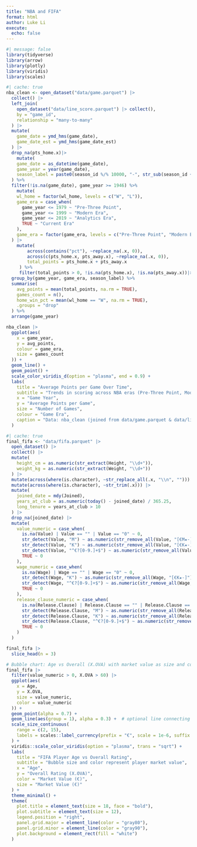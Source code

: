 ```yaml
---
title: "NBA and FIFA"
format: html
author: Luke Li
execute: 
  echo: false
---
```


```r
#| message: false
library(tidyverse)
library(arrow)
library(plotly)
library(viridis)
library(scales)
```

```r
#| cache: true
nba_clean <- open_dataset("data/game.parquet") |>
  collect() |>
  left_join(
    open_dataset("data/line_score.parquet") |> collect(),
    by = "game_id",
    relationship = "many-to-many"
  ) |>
  mutate(
    game_date = ymd_hms(game_date),
    game_date_est = ymd_hms(game_date_est)
  ) |>
  drop_na(pts_home.x)|>
    mutate(
    game_date = as_datetime(game_date),
    game_year = year(game_date),
    season_label = paste0(season_id %/% 10000, "-", str_sub(season_id + 1, 3, 4))
  ) %>%
  filter(!is.na(game_date), game_year >= 1946) %>%
    mutate(
    wl_home = factor(wl_home, levels = c("W", "L")),
    game_era = case_when(
      game_year <= 1979 ~ "Pre-Three Point",
      game_year <= 1999 ~ "Modern Era", 
      game_year <= 2019 ~ "Analytics Era",
      TRUE ~ "Current Era"
    ),
    game_era = factor(game_era, levels = c("Pre-Three Point", "Modern Era", "Analytics Era", "Current Era"))
  ) |>  
    mutate(
        across(contains("pct"), ~replace_na(.x, 0)),
        across(c(pts_home.x, pts_away.x), ~replace_na(.x, 0)),
        total_points = pts_home.x + pts_away.x
     ) %>%
     filter(total_points > 0, !is.na(pts_home.x), !is.na(pts_away.x))|>
  group_by(game_year, game_era, season_label) %>%
  summarise(
    avg_points = mean(total_points, na.rm = TRUE),
    games_count = n(),
    home_win_pct = mean(wl_home == "W", na.rm = TRUE),
    .groups = "drop"
  ) %>%
  arrange(game_year)
```

```r
nba_clean |>
  ggplot(aes(
    x = game_year,
    y = avg_points,
    colour = game_era,
    size = games_count
  )) +
  geom_line() +
  geom_point() +
  scale_color_viridis_d(option = "plasma", end = 0.9) +
  labs(
    title = "Average Points per Game Over Time",
    subtitle = "Trends in scoring across NBA eras (Pre-Three Point, Modern, Analytics, Current)",
    x = "Game Year",
    y = "Average Points per Game",
    size = "Number of Games",
    colour = "Game Era",
    caption = "Data: nba_clean (joined from data/game.parquet & data/line_score.parquet)"
  )
```

```r
#| cache: true
final_fifa <- "data/fifa.parquet" |>
  open_dataset() |>
  collect() |>
  mutate(
    height_cm = as.numeric(str_extract(Height, "\\d+")),
    weight_kg = as.numeric(str_extract(Weight, "\\d+"))
  ) |>
  mutate(across(where(is.character), ~str_replace_all(.x, "\\n", ""))) |>
  mutate(across(where(is.character), ~str_trim(.x))) |>
  mutate(
    joined_date = mdy(Joined),
    years_at_club = as.numeric(today() - joined_date) / 365.25,
    long_tenure = years_at_club > 10
  ) |>
  drop_na(joined_date) |>
  mutate(
    value_numeric = case_when(
      is.na(Value) | Value == "" | Value == "0" ~ 0,
      str_detect(Value, "M") ~ as.numeric(str_remove_all(Value, "[€M★-]")) * 1000000,
      str_detect(Value, "K") ~ as.numeric(str_remove_all(Value, "[€K★-]")) * 1000,
      str_detect(Value, "^€?[0-9.]+$") ~ as.numeric(str_remove_all(Value, "€")),
      TRUE ~ 0
    ),
    wage_numeric = case_when(
      is.na(Wage) | Wage == "" | Wage == "0" ~ 0,
      str_detect(Wage, "K") ~ as.numeric(str_remove_all(Wage, "[€K★-]")) * 1000,
      str_detect(Wage, "^€?[0-9.]+$") ~ as.numeric(str_remove_all(Wage, "€")),
      TRUE ~ 0
    ),
    release_clause_numeric = case_when(
      is.na(Release.Clause) | Release.Clause == "" | Release.Clause == "0" ~ 0,
      str_detect(Release.Clause, "M") ~ as.numeric(str_remove_all(Release.Clause, "[€M★-]")) * 1000000,
      str_detect(Release.Clause, "K") ~ as.numeric(str_remove_all(Release.Clause, "[€K★-]")) * 1000,
      str_detect(Release.Clause, "^€?[0-9.]+$") ~ as.numeric(str_remove_all(Release.Clause, "€")),
      TRUE ~ 0
    )
  )
```

```r
final_fifa |>
  slice_head(n = 3)

# Bubble chart: Age vs Overall (X.OVA) with market value as size and color
final_fifa |>
  filter(value_numeric > 0, X.OVA > 60) |>
  ggplot(aes(
    x = Age,
    y = X.OVA,
    size = value_numeric,
    color = value_numeric
  )) +
  geom_point(alpha = 0.7) +
  geom_line(aes(group = 1), alpha = 0.3) +  # optional line connecting points
  scale_size_continuous(
    range = c(2, 15),
    labels = scales::label_currency(prefix = "€", scale = 1e-6, suffix = "M")
  ) +
  viridis::scale_color_viridis(option = "plasma", trans = "sqrt") +
  labs(
    title = "FIFA Player Age vs Overall Rating",
    subtitle = "Bubble size and color represent player market value",
    x = "Age",
    y = "Overall Rating (X.OVA)",
    color = "Market Value (€)",
    size = "Market Value (€)"
  ) +
  theme_minimal() +
  theme(
    plot.title = element_text(size = 18, face = "bold"),
    plot.subtitle = element_text(size = 12),
    legend.position = "right",
    panel.grid.major = element_line(color = "gray80"),
    panel.grid.minor = element_line(color = "gray90"),
    plot.background = element_rect(fill = "white")
  )
```
